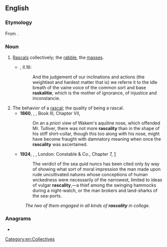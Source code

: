 ==English==

===Etymology===
From {{suffix|rascal|ity|lang=en}}.

===Noun===
{{en-noun|~|rascalities}}

# [[rascal|Rascals]] collectively; the [[rabble]], the [[masses]].
#* {{RQ:Flr Mntgn Essays}}, II.16:
#*: And the judgement of our inclinations and actions (the weightiest and hardest matter that is) we referre it to the idle breath of the vaine voice of the common sort and base '''raskalitie''', which is the mother of ignorance, of injustice and inconstancie.
# The behavior of a [[rascal]]; the quality of being a rascal.
#* '''1860''', {{w|George Eliot}}, ''{{w|Mill on the Floss}}'', Book III, Chapter VII,
#*: On an a ''priori'' view of Wakem's aquiline nose, which offended Mr. Tulliver, there was not more '''rascality''' than in the shape of his stiff shirt-collar, though this too along with his nose, might have become fraught with damnatory meaning when once the '''rascality''' was ascertained.
#* '''1924''', {{w|Herman Melville}}, ''{{w|Billy Budd}}'', London: Constable & Co., Chapter 7, [http://gutenberg.net.au/ebooks06/0608511h.html]
#*: The verdict of the sea ''quid nuncs'' has been cited only by way of showing what sort of moral impression the man made upon rude uncultivated natures whose conceptions of human wickedness were necessarily of the narrowest, limited to ideas of vulgar '''rascality''',—a thief among the swinging hammocks during a night-watch, or the man brokers and land-sharks of the sea-ports.
#: ''The two of them engaged in all kinds of '''rascality''' in college.''

===Anagrams===
* {{anagrams|en|sacrality|satyrical}}

[[Category:en:Collectives]]
